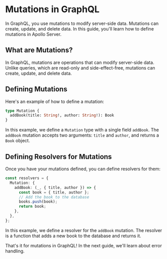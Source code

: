 # Mutations in GraphQL

In GraphQL, you use mutations to modify server-side data. Mutations can create, update, and delete data. In this guide, you'll learn how to define mutations in Apollo Server.

## What are Mutations?

In GraphQL, mutations are operations that can modify server-side data. Unlike queries, which are read-only and side-effect-free, mutations can create, update, and delete data.

## Defining Mutations

Here's an example of how to define a mutation:

```graphql
type Mutation {
  addBook(title: String!, author: String!): Book
}
```

In this example, we define a `Mutation` type with a single field `addBook`. The `addBook` mutation accepts two arguments: `title` and `author`, and returns a `Book` object.

## Defining Resolvers for Mutations

Once you have your mutations defined, you can define resolvers for them:

```typescript
const resolvers = {
  Mutation: {
    addBook: (_, { title, author }) => {
      const book = { title, author };
      // Add the book to the database
      books.push(book);
      return book;
    },
  },
};
```

In this example, we define a resolver for the `addBook` mutation. The resolver is a function that adds a new book to the database and returns it.

That's it for mutations in GraphQL! In the next guide, we'll learn about error handling.
